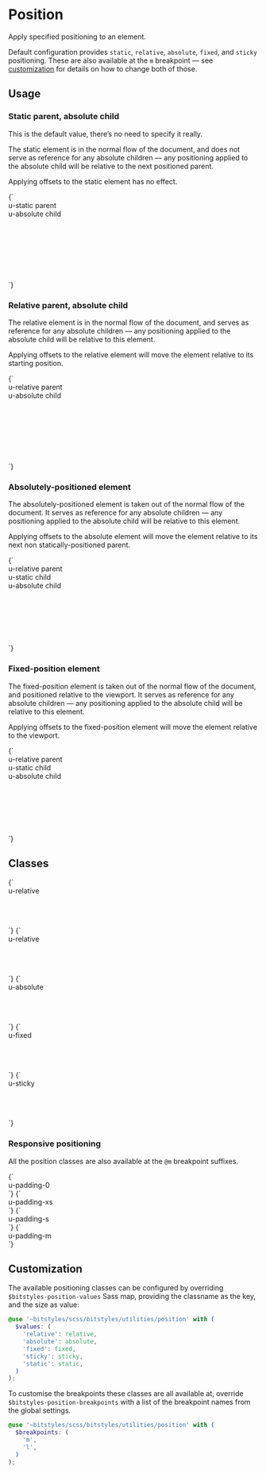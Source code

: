 
<Meta title="Utilities/position" />

# Position

Apply specified positioning to an element.

Default configuration provides `static`, `relative`, `absolute`, `fixed`, and `sticky` positioning. These are also available at the `m` breakpoint — see [customization](#customization) for details on how to change both of those.

## Usage

### Static parent, absolute child

This is the default value, there’s no need to specify it really.

The static element is in the normal flow of the document, and does not serve as reference for any absolute children — any positioning applied to the absolute child will be relative to the next positioned parent.

Applying offsets to the static element has no effect.

<Canvas>
  <Story name="u-static-with-absolute" inline={false} height="12rem">
    {`
      <div class="u-bg-brand-2 u-padding-m" style="width: 20rem">
        <div class="u-bg-background u-static u-padding-m" style="height:10rem;">
          u-static parent
          <div class="u-padding-m u-bg-white u-absolute u-drop-shadow-default" style="left:0; bottom:0;">u-absolute child</div>
        </div>
      </div>
    `}
  </Story>
</Canvas>

### Relative parent, absolute child

The relative element is in the normal flow of the document, and serves as reference for any absolute children — any positioning applied to the absolute child will be relative to this element.

Applying offsets to the relative element will move the element relative to its starting position.

<Canvas>
  <Story name="u-relative-with-absolute" inline={false} height="12rem">
    {`
      <div class="u-bg-brand-2 u-padding-m" style="width: 20rem">
        <div class="u-bg-background u-relative u-padding-m" style="height:10rem;">
          u-relative parent
          <div class="u-padding-m u-bg-white u-absolute u-drop-shadow-default" style="left:0; bottom:0;">u-absolute child</div>
        </div>
      </div>
    `}
  </Story>
</Canvas>

### Absolutely-positioned element

The absolutely-positioned element is taken out of the normal flow of the document. It serves as reference for any absolute children — any positioning applied to the absolute child will be relative to this element.

Applying offsets to the absolute element will move the element relative to its next non statically-positioned parent.

<Canvas>
  <Story name="u-absolute-element" inline={false} height="12rem">
    {`
      <div class="u-bg-brand-2 u-padding-m" style="width: 20rem">
        <div class="u-bg-background u-relative u-padding-m" style="height:10rem;">
          u-relative parent
          <div class="u-padding-m u-bg-white u-static" style="left:0; bottom:0;">u-static child</div>
          <div class="u-padding-m u-bg-white u-absolute u-drop-shadow-default" style="left:0; bottom:0;">u-absolute child</div>
        </div>
      </div>
    `}
  </Story>
</Canvas>

### Fixed-position element

The fixed-position element is taken out of the normal flow of the document, and positioned relative to the viewport. It serves as reference for any absolute children — any positioning applied to the absolute child will be relative to this element.

Applying offsets to the fixed-position element will move the element relative to the viewport.

<Canvas>
  <Story name="u-fixed-element" inline={false} height="12rem">
    {`
      <div class="u-bg-brand-2 u-padding-m" style="width: 20rem">
        <div class="u-bg-background u-relative u-padding-m" style="height:10rem;">
          u-relative parent
          <div class="u-padding-m u-bg-white u-static" style="left:0; bottom:0;">u-static child</div>
          <div class="u-padding-m u-bg-white u-absolute u-drop-shadow-default" style="left:0; bottom:0;">u-absolute child</div>
        </div>
      </div>
    `}
  </Story>
</Canvas>

## Classes

<Canvas>
  <Story name="u-static">
    {`
      <div class="u-bg-brand-2 u-padding-m" style="width: 10rem; height: 5rem">
        <div class="u-bg-background u-relative">u-relative</div>
      </div>
    `}
  </Story>
  <Story name="u-relative">
    {`
      <div class="u-bg-brand-2 u-padding-m" style="width: 10rem; height: 5rem">
        <div class="u-bg-background u-relative">u-relative</div>
      </div>
    `}
  </Story>
  <Story name="u-absolute">
    {`
      <div class="u-bg-brand-2 u-padding-m" style="width: 10rem; height: 5rem">
        <div class="u-bg-background u-absolute">u-absolute</div>
      </div>
    `}
  </Story>
  <Story name="u-fixed" inline={false}>
    {`
      <div class="u-bg-brand-2 u-padding-m" style="width: 10rem; height: 5rem">
        <div class="u-bg-background u-fixed">u-fixed</div>
      </div>
    `}
  </Story>
  <Story name="u-sticky">
    {`
      <div class="u-bg-brand-2 u-padding-m" style="width: 10rem; height: 5rem">
        <div class="u-bg-background u-sticky">u-sticky</div>
      </div>
    `}
  </Story>
</Canvas>

### Responsive positioning

All the position classes are also available at the `@m` breakpoint suffixes.

<Canvas>
  <Story name="u-relative@m">
    {`
      <div class="u-bg-brand-2 u-padding-m">
        <div class="u-bg-background u-padding-0">u-padding-0</div>
      </div>
    `}
  </Story>
  <Story name="u-absolute@m">
    {`
      <div class="u-bg-brand-2 u-padding-m">
        <div class="u-bg-background u-padding-xs">u-padding-xs</div>
      </div>
    `}
  </Story>
  <Story name="u-fixed@m">
    {`
      <div class="">
        <div class="u-bg-background u-padding-s">u-padding-s</div>
      </div>
    `}
  </Story>
  <Story name="u-sticky@m">
    {`
      <div class="u-bg-brand-2 u-padding-m">
        <div class="u-bg-background u-padding-m">u-padding-m</div>
      </div>
    `}
  </Story>
</Canvas>

## Customization

The available positioning classes can be configured by overriding `$bitstyles-position-values` Sass map, providing the classname as the key, and the size as value:

```scss
@use '~bitstyles/scss/bitstyles/utilities/position' with (
  $values: (
    'relative': relative,
    'absolute': absolute,
    'fixed': fixed,
    'sticky': sticky,
    'static': static,
  )
);
```

To customise the breakpoints these classes are all available at, override `$bitstyles-position-breakpoints` with a list of the breakpoint names from the global settings.

```scss
@use '~bitstyles/scss/bitstyles/utilities/position' with (
  $breakpoints: (
    'm',
    'l',
  )
);
```
